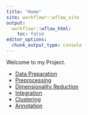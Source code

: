```yaml
---
title: "Home"
site: workflowr::wflow_site
output:
  workflowr::wflow_html:
    toc: false
editor_options:
  chunk_output_type: console
---
```


Welcome to my Project.


- [Data Preparation](00_DataPreparation.html)
- [Preprocessing](01_Preprocessing.html)
- [Dimensionality Reduction](02_DimensionalityReduction.html)
- [Integration](03_Integration_Batchelor.html)
- [Clustering](04_Clustering.html)
- [Annotation](05_CelltypeAnnotation.html)

